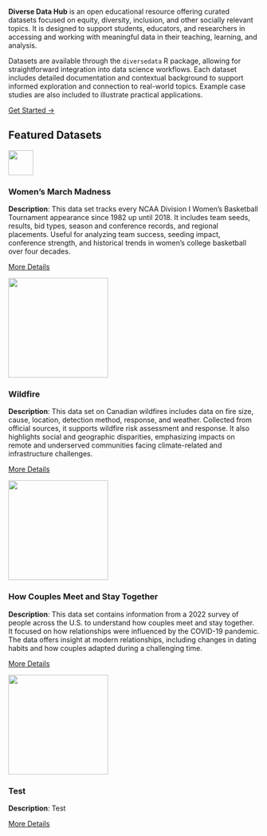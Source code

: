 ::: {.hero-banner}

**Diverse Data Hub** is an open educational resource offering curated datasets focused on equity, diversity, inclusion, and other socially relevant topics. It is designed to support students, educators, and researchers in accessing and working with meaningful data in their teaching, learning, and analysis.

Datasets are available through the `diversedata` R package, allowing for straightforward integration into data science workflows. Each dataset includes detailed documentation and contextual background to support informed exploration and connection to real-world topics. Example case studies are also included to illustrate practical applications.

[Get Started →](https://diverse-data-hub.github.io/website_files/datasets.html){.btn .btn-primary}
:::

## Featured Datasets 

:::{.grid-container-3}

<div class="grid-item" data-featured="true">
  <img src="website_files/img/marchmadness.png" width="50px" height="50px">
  <h3>Women's March Madness</h3>
  <p>
<strong>Description</strong>: This data set tracks every NCAA Division I Women’s Basketball Tournament appearance since 1982 up until 2018. It includes team seeds, results, bid types, season and conference records, and regional placements. Useful for analyzing team success, seeding impact, conference strength, and historical trends in women’s college basketball over four decades.
</p>
  <a href="https://diverse-data-hub.github.io/website_files/description_pages/marchmadness.html" class="btn btn-outline-dark">More Details</a>
</div>



<div class="grid-item" data-featured="true">
  <img src="website_files/img/wildfire.png" width="200px" height="200px">
  <h3>Wildfire</h3>
  <p>
<strong>Description</strong>: This data set on Canadian wildfires includes data on fire size, cause, location, detection method, response, and weather. Collected from official sources, it supports wildfire risk assessment and response. It also highlights social and geographic disparities, emphasizing impacts on remote and underserved communities facing climate-related and infrastructure challenges.
</p>
  <a href="https://diverse-data-hub.github.io/website_files/description_pages/wildfire.html" class="btn btn-outline-dark">More Details</a>
</div>



<div class="grid-item">
  <img src="website_files/img/dataset.png" width="200px" height="200px">
  <h3>How Couples Meet and Stay Together</h3>
  <p>
<strong>Description</strong>: This data set contains information from a 2022 survey of people across the U.S. to understand how couples meet and stay together. It focused on how relationships were influenced by the COVID-19 pandemic. The data offers insight at modern relationships, including changes in dating habits and how couples adapted during a challenging time.
</p>
  <a href="https://diverse-data-hub.github.io/website_files/description_pages/hcmst.html" class="btn btn-outline-dark">More Details</a>
</div>



<div class="grid-item">
  <img src="website_files/img/dataset.png" width="200px" height="200px">
  <h3>Test</h3>
  <p>
<strong>Description</strong>: Test

</p>
  <a href="" class="btn btn-outline-dark">More Details</a>
</div>

:::

<script>
  document.addEventListener("DOMContentLoaded", function () {
    const allItems = document.querySelectorAll(".grid-container-3 .grid-item");
    allItems.forEach(item => {
      if (item.dataset.featured === "true") {
        item.style.display = "block";
      } else {
        item.style.display = "none";
      }
    });
  });
</script>